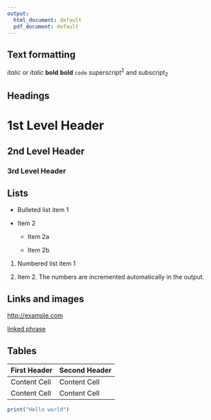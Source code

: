 ---
output:
  html_document: default
  pdf_document: default
---
Text formatting 
------------------------------------------------------------

*italic*  or _italic_
**bold**   __bold__
`code`
superscript^2^ and subscript~2~

Headings
------------------------------------------------------------

# 1st Level Header

## 2nd Level Header

### 3rd Level Header

Lists
------------------------------------------------------------

*   Bulleted list item 1

*   Item 2

    * Item 2a

    * Item 2b

1.  Numbered list item 1

1.  Item 2. The numbers are incremented automatically in the output.

Links and images
------------------------------------------------------------

<http://example.com>

[linked phrase](http://example.com)


Tables 
------------------------------------------------------------

First Header  | Second Header
------------- | -------------
Content Cell  | Content Cell
Content Cell  | Content Cell


```{r}
print("Hello world")
```

